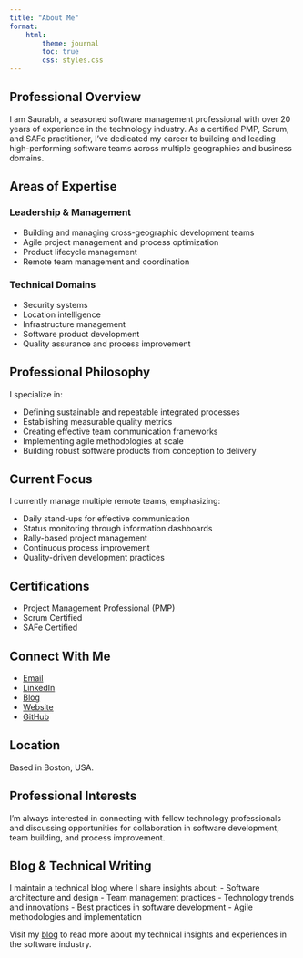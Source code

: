 ```yaml
---
title: "About Me"
format:
    html:
        theme: journal
        toc: true
        css: styles.css
---
```


## Professional Overview

I am Saurabh, a seasoned software management professional with over 20 years of experience in the technology industry. As a certified PMP, Scrum, and SAFe practitioner, I've dedicated my career to building and leading high-performing software teams across multiple geographies and business domains.

## Areas of Expertise

### Leadership & Management
- Building and managing cross-geographic development teams
- Agile project management and process optimization
- Product lifecycle management
- Remote team management and coordination

### Technical Domains
- Security systems
- Location intelligence
- Infrastructure management
- Software product development
- Quality assurance and process improvement

## Professional Philosophy

I specialize in:

- Defining sustainable and repeatable integrated processes
- Establishing measurable quality metrics
- Creating effective team communication frameworks
- Implementing agile methodologies at scale
- Building robust software products from conception to delivery

## Current Focus

I currently manage multiple remote teams, emphasizing:

- Daily stand-ups for effective communication
- Status monitoring through information dashboards
- Rally-based project management
- Continuous process improvement
- Quality-driven development practices

## Certifications
- Project Management Professional (PMP)
- Scrum Certified
- SAFe Certified

## Connect With Me {.mt-4}

::: {.grid}

::: {.g-col-12 .social-links}
- <i class="fas fa-envelope"></i> [Email](mailto:mailme@samarthya.me)
- <i class="fab fa-linkedin"></i> [LinkedIn](https://linkedin.com/in/samarthyasaurabh)
- <i class="fas fa-blog"></i> [Blog](https://blog.samarthya.me)
- <i class="fas fa-globe"></i> [Website](https://samarthya.me)
- <i class="fab fa-github"></i> [GitHub](https://github.com/samarthya)
:::

:::

## Location

Based in Boston, USA.

::: {.callout-note}
## Professional Interests
I'm always interested in connecting with fellow technology professionals and discussing opportunities for collaboration in software development, team building, and process improvement.
:::

## Blog & Technical Writing

I maintain a technical blog where I share insights about:
- Software architecture and design
- Team management practices
- Technology trends and innovations
- Best practices in software development
- Agile methodologies and implementation

Visit my [blog](https://blog.samarthya.me) to read more about my technical insights and experiences in the software industry.
